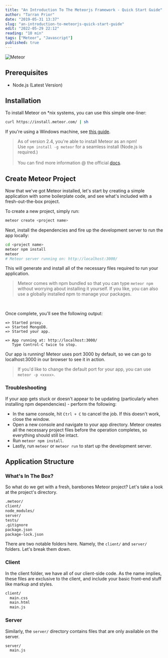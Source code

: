 ```yaml
---
title: "An Introduction To The Meteorjs Framework - Quick Start Guide"
author: "Tarran Prior"
date: "2019-05-31 13:37"
slug: "an-introduction-to-meteorjs-quick-start-guide"
edit: "2022-05-29 22:12"
reading: "10 min"
tags: ["Meteor", "Javascript"]
published: true
---
```


![Meteor](./meteor-feature.png)

## Prerequisites
- Node.js (Latest Version)

## Installation
To install Meteor on *nix systems, you can use this simple one-liner:
```bash
curl https://install.meteor.com/ | sh
```

If you're using a Windows machine, see [this guide](https://tarranprior.com/writing/how-to-install-meteorjs-using-chocolatey-windoze).<br/>
> As of version 2.4, you're able to install Meteor as an npm!<br/>Use `npm install -g meteor` for a seamless install (Node.js is required.)<br/><br/>You can find more information @ the official [docs](https://docs.meteor.com/install.html#installation).

## Create Meteor Project
Now that we've got Meteor installed, let's start by creating a simple application with some boilerplate code, and see what's included with a fresh-out-the-box project.

To create a new project, simply run:
```bash
meteor create <project name>
```

Next, install the dependencies and fire up the development server to run the app locally:
```bash
cd <project name>
meteor npm install
meteor
# Meteor server running on: http://localhost:3000/
```

This will generate and install all of the necessary files required to run your application.

> Meteor comes with npm bundled so that you can type `meteor npm` without worrying about installing it yourself. If you like, you can also use a globally installed npm to manage your packages.

<br/>

Once complete, you'll see the following output:
```
=> Started proxy.
=> Started MongoDB.
=> Started your app.

=> App running at: http://localhost:3000/
   Type Control-C twice to stop.
```

Our app is running! Meteor uses port 3000 by default, so we can go to localhost:3000 in our browser to see it in action.

> If you'd like to change the default port for your app, you can use `meteor -p <xxxx>`.

### Troubleshooting
If your app gets stuck or doesn't appear to be updating (particularly when installing npm dependencies) - perform the following: 
- In the same console, hit `Ctrl + C` to cancel the job. If this doesn't work, close the window.
- Open a new console and navigate to your app directory. Meteor creates all the necessary project files before the operation completes, so everything should still be intact.
- Run `meteor npm install`.
- Lastly, run `meteor` or `meteor run` to start up the development server.

## Application Structure

### What's In The Box?
So what do we get with a fresh, barebones Meteor project? Let's take a look at the project's directory.
```bash
.meteor/
client/
node_modules/
server/
tests/
.gitignore
package.json
package-lock.json
```

There are two notable folders here. Namely, the `client/` and `server/` folders. Let's break them down.

### Client
In the client folder, we have all of our client-side code. As the name implies, these files are exclusive to the client, and include your basic front-end stuff like markup and styles.
```bash
client/
  main.css
  main.html
  main.js
```

### Server
Similarly, the `server/` directory contains files that are only available on the server.
```bash
server/
  main.js
```
